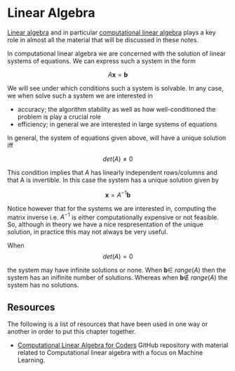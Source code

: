 # Linear Algebra

<a href="https://en.wikipedia.org/wiki/Linear_algebra">Linear algebra</a> and in particular 
<a href="https://en.wikipedia.org/wiki/Numerical_linear_algebra">computational linear algebra</a> plays
a key role in almost all the material that will be discussed in these notes. 

In computational linear algebra we are concerned with the solution of linear systems of equations.
We can express such a system in the form

$$A \mathbf{x} = \mathbf{b}$$

We will see under which conditions such a system is solvable. In any case, we when solve such a system
we are interested in 

- accuracy; the algorithm stability as well as how well-conditioned the problem is play a crucial role
- efficiency; in general we are interested in large systems of equations

In general, the system of equations given above, will have a unique solution iff 

$$det(A) \neq 0$$

This condition implies that $A$ has linearly independent rows/columns and that A is invertible.
In this case the system has a unique solution given by

$$ \mathbf{x} = A^{-1}\mathbf{b}$$

Notice however that for the systems we are interested in, computing the matrix inverse i.e. $A^{-1}$ is either
computationally expensive or not feasible. So, although in theory we have a nice respresentation of the unique solution,
in practice this may not always be very useful.


When $$det(A) = 0$$

the system may have infinite solutions or none. When $\mathbf{b} \in ~range(A)$
then the system has an inifinite number of solutions. Whereas when $\mathbf{b} \notin ~range(A)$
the system has no solutions.

## Resources

The following is a list of resources that have been used in one way or another in order to put this
chapter together.

- <a href="https://github.com/fastai/numerical-linear-algebra">Computational Linear Algebra for Coders</a> GitHub repository with
material related to Computational linear algebra with a focus on Machine Learning.

